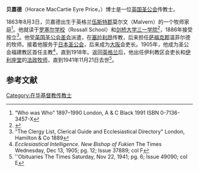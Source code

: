 '''贝嘉德'''（Horace MacCartie Eyre Price，{{bd|1863年|8月3日|1941年|11月21日}}）博士是一位[[英国圣公会|英国圣公会]]传教士。

1863年8月3日，贝嘉德出生于英格兰[[伍斯特郡|伍斯特郡]]莫尔文（Malvern）的一个牧师家庭<ref>“Who was Who” 1897–1990 London, A & C Black 1991 ISBN 0-7136-3457-X</ref>。他就读于[[罗塞尔学校|罗塞尔学校]]（Rossall School）和[[剑桥大学三一学院|剑桥大学三一学院]]<ref>{{Venn|id= PRY882HM|name=Price, Horace Mccartie Eyre}}</ref>，1886年接受按立<ref>"The Clergy List, Clerical Guide and Ecclesiastical Directory" London, Hamilton & Co 1889</ref>。他受[[英国圣公会差会|英国圣公会差会]]派遣，在[[塞拉利昂|塞拉利昂]]传教，后来担任[[萨福克郡|萨福克郡]]温菲尔德的牧师。接着他服务于[[日本圣公会|日本圣公会]]，后来成为[[大阪市|大阪]]会吏长。1905年，他成为圣公会福建教区首任主教<ref>''Ecclesiastical Intelligence. New Bishop of Fukien''  The Times Wednesday, Dec 13, 1905; pg. 12; Issue 37889; col F</ref>，直到1918年。返回[[英格兰|英格兰]]后，他出任伊利教区会吏长和[[伊利座堂|伊利座堂]]的[[法政牧师|法政牧师]]，直到1941年11月21日去世<ref>''Obituaries  The Times  Saturday, Nov 22, 1941; pg. 6; Issue 49090; col E</ref>。

== 参考文献 ==
{{reflist}}

{{s-start}}
{{s-rel|en}}
{{succession box
| before = 
| title = 圣公会福建教区主教
| years = 1905–1918
| after = [[恒约翰|恒约翰]]
}}
{{s-end}}
{{福州基督教传教士}}

{{DEFAULTSORT:Price, Horace Maccartie Eyre}}

[[Category:在华基督教传教士|Category:在华基督教传教士]]